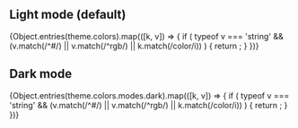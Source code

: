 
<Meta title="Colors" />

## Light mode (default)

<ColorPalette>
  {Object.entries(theme.colors).map(([k, v]) => {
    if (
      typeof v === 'string' &&
      (v.match(/^#/) || v.match(/^rgb/) || k.match(/color/i))
    ) {
      return <ColorItem key={k} title={k} colors={{ [k]: v }} />;
    }
  })}
</ColorPalette>

## Dark mode

<div style={{
  backgroundColor: '#f8f8f8',
  color: '#fff',
  padding: '20px'
}}>
  <ColorPalette>
    {Object.entries(theme.colors.modes.dark).map(([k, v]) => {
      if (
        typeof v === 'string' &&
        (v.match(/^#/) || v.match(/^rgb/) || k.match(/color/i))
      ) {
        return <ColorItem key={k} title={k} colors={{ [k]: v }} />;
      }
    })}
  </ColorPalette>
</div>

